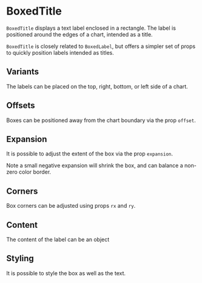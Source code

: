 
<Meta of={BoxedTitleStories} />

# BoxedTitle

`BoxedTitle` displays a text label enclosed in a rectangle.
The label is positioned around the edges of a chart, intended as a title.

<ArgTypes of={BoxedTitleStories} />

`BoxedTitle` is closely related to `BoxedLabel`, but offers a simpler set of props to quickly position labels intended as titles.

## Variants

The labels can be placed on the top, right, bottom, or left side of a chart.

<Canvas of={BoxedTitleStories.Top} />
<Canvas of={BoxedTitleStories.Right} />
<Canvas of={BoxedTitleStories.Left} />
<Canvas of={BoxedTitleStories.Bottom} />

## Offsets

Boxes can be positioned away from the chart boundary via the prop `offset`.

<Canvas of={BoxedTitleStories.Offset} />

## Expansion

It is possible to adjust the extent of the box via the prop `expansion`.

<Canvas of={BoxedTitleStories.SmallExpansion} />
<Canvas of={BoxedTitleStories.LargeExpansion} />

Note a small negative expansion will shrink the box, and can balance a non-zero color border.

## Corners

Box corners can be adjusted using props `rx` and `ry`.

<Canvas of={BoxedTitleStories.RoundedCorners} />

## Content

The content of the label can be an object

<Canvas of={BoxedTitleStories.CustomContent} />

## Styling

It is possible to style the box as well as the text.

<Canvas of={BoxedTitleStories.Styling} />

